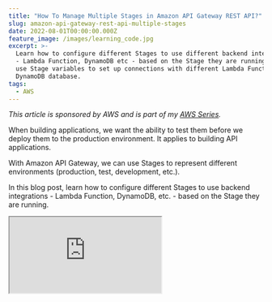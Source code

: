 ```yaml
---
title: "How To Manage Multiple Stages in Amazon API Gateway REST API?"
slug: amazon-api-gateway-rest-api-multiple-stages
date: 2022-08-01T00:00:00.000Z
feature_image: /images/learning_code.jpg
excerpt: >-
  Learn how to configure different Stages to use different backend integrations
  - Lambda Function, DynamoDB etc - based on the Stage they are running. We will
  use Stage variables to set up connections with different Lambda Functions and
  DynamoDB database.
tags:
  - AWS
---
```

_This article is sponsored by AWS and is part of my [AWS Series](/blog/tag/aws/)._

When building applications, we want the ability to test them before we deploy them to the production environment. It applies to building API applications.

With Amazon API Gateway, we can use Stages to represent different environments (production, test, development, etc.).

In this blog post, learn how to configure different Stages to use backend integrations - Lambda Function, DynamoDB, etc. - based on the Stage they are running.

<iframe src="https://www.youtube.com/embed/13Urq-AqH8M" />

In a previous post, we learned [how to build an API Gateway REST API Using AWS Lambda Proxy Integration](/blog/amazon-api-gateway-rest-api-lambda-proxy-integration/). We learned how to handle the API Gateway requests in a Lambda function built in .NET, connect to a DynamoDB table and perform CRUD operations.

<BlogLink
  href="/blog/amazon-api-gateway-rest-api-lambda-proxy-integration"
  title="How To Build an API Gateway REST API Using AWS Lambda Proxy Integration?"
  description="In this post, you will learn how to build a REST API using Amazon API Gateway with AWS Lambda Proxy integration built in .NET Core. Learn how to build and set up the Lambda integration, connect to a DynamoDB database and perform CRUD operations."
  authorImage="/images/favicon.ico"
  authorName="Rahul Nath"
  authorTitle="Rahul Pulikkot Nath"
  featureImage="/images/aws_lambda.jpg"
/>

However, when deploying to multiple Stages, we had one issue -  APIs deployed to different Stages were using the same backend integrations - Lambda Function and DynamoDB table. We want each API Stage to talk to its own backed integration services. This makes each Stage isolated and runs without affecting other Stages.

> _Following a convention when naming resources and services is a good practice._

For this example, I will prefix each resource/service with the name of the Stage it’s running, except for Production. For e.g., A DynamoDB table for the Test environment/Stage will be named _test-User._ The Lambda Function, in this case, will be _test-user-service._

The hyphen in the names to indicate the stage makes the name more readable in the resources list. Choose a convention based on your team preferences.

We can make each Stage interact with their respective integrations services using Stage or Environment variables.

Based on the AWS Services involved and how they are set up in the end-to-end integration, we will need to define these variables at multiple places.

## API Gateway Stages

A Stage is a logical reference to a lifecycle state of your API (for example, `dev`, `prod`, `beta`, `v2`). You can deploy an API to multiple Stages based on your application requirement.

Each Stage allows configuring environment-specific variables, called Stage Variables in API Gateway.

> _[Stage variables](https://docs.aws.amazon.com/apigateway/latest/developerguide/stage-variables.html) are name-value pairs that you can define as configuration attributes associated with a deployment stage of a REST API. They act like environment variables and can be used in your API setup and mapping templates._

### Adding Stage Variables

To create a stage variable, navigate to Stages and the stage you want to add the variable. Under the Stage Variables section, add a new variable.

Below I have added ‘_env_’, an environment variable to indicate the environment the Stage is running.

![Add stage variable to the API Stage. ](/images/api-gateway-rest-api-lambda-proxy-stage-variables.jpg)

The _env_ variable for the Test stage is ‘test-‘.

We can use the env stage variable to prefix the integration services it connects.

E.g., In the test environment, the Lambda Function will be ‘_test-user-service_’, and the DynamoDB table will be _test-User._

### Configure API Integration Using Stage Variables

We can now configure the Method Integration Request on the API Gateway to connect to the stage-specific Lambda Function. For the Test stage, we need it to connect to `test-user-service`, and for the Prod stage, we will connect to the original `user-service`.

Under the Integration Request, when setting the Lambda Function, we can use the Stage Variables to append to the name of the Lambda Function, as shown below.

![Use stage variables to prefix the Lambda Function name when specifying the Integration endpoint in API Gateway REST API Integration Method.](/images/api-gateway-rest-api-lambda-proxy-lambda-method-integration-request-stage-variables.jpg)

So now we have the Lambda Function as `${stageVariables.env}user-service`, which uses the _stageVariables_ object to retrieve the _env_ variable.

On saving the Lambda Function integration with the _stageVariables_ in, it prompts to ensure we add `lambda:InvokeFunction` permissions to the Lambda function manually.

The last time we explicitly selected the Lambda Function for the integration, it automatically set up these permissions.

Since API Gateway cannot determine what values the stage variables will contain, it delegates this responsibility to us to manually set up.

![Add permission to Lambda Function manually for API Gateway to be able to invoke it. When you use stage variables in the lambda name, this dialog prompts up since you need to add in the permissions manually.](/images/api-gateway-rest-api-lambda-proxy-lambda-permissions.jpg)

Later in the post, we will use the above information to set up the Resource-based policy in our Lambda Functions manually.

## Multiple Lambda Functions

Since each Stage connects to its own Lambda Function, we need to deploy the same function code to different Lambda.

[AWS Lambda For The .NET Developer](https://www.udemy.com/course/aws-lambda-dotnet/?referralCode=981481B991C2890BD448)

Based on the Stage the Lambda Function is running on, it needs to also connect to different DynamoDB tables. This also applies to other services if you are using any in your applications.

### Configure DynamoDB Based on Stage

First, create a new DynamoDB table and append the name with our Stage prefix. In this case, it will be _test-User_ Table.

For the Lambda function to be able to talk to the correct DynamoDB table, we need to make sure to append the stage variable to the default table name it uses from the _`User`_ class name.

When setting up the `DynamoDBContext` instance, we can pass a configuration to apply a prefix for table names.

```csharp
public Function()
{
    var environment = Environment.GetEnvironmentVariable("Environment");
    _dynamoDbContext = new DynamoDBContext(new AmazonDynamoDBClient(),
        new DynamoDBContextConfig()
        {
            TableNamePrefix = environment
        });
}

```

Since we are using the environment variable to determine the value to prefix to DynamoDB table names, we can configure this based on the environment the Lambda Function is running for.

You can configure this in AWS Console, under Configuration → Environment Variables.

Below I have set the variable _Environment_ to be ‘_test-’_ for the _test-user-service_ Lambda Function.

<Figure src="/images/api-gateway-rest-api-lambda-proxy-lambda-environment-variable.jpg" caption="### Configuring Lambda Policies Based on Environment" />

Now that the Lambda Function connects to the appropriate DynamoDB table based on the Environment variable settle, it also needs to be given the relevant IAM policies to talk to.

Navigate to the Lambda Function in AWS Console, under Configuration → Permissions, and select the Execution Role assigned to the Lambda Function.

This opens the IAM Role, where you can Add additional Permissions to the role.

![Update the Lambda IAM Role to provider permissions to talk to the Stage-specific DynamoDB table. Explicitly select the required permissions and the Resources the Lambda function needs access to.](/images/api-gateway-rest-api-lambda-proxy-lambda-iam-role-stage.jpg)

I’ve added the same set of permissions that we provided when setting up the first Lambda Function [in the previous post](/blog/amazon-api-gateway-rest-api-lambda-proxy-integration/), but to the stage-specific DynamoDB table.

### Setting Up API Gateway and Lambda Permissions

Under Permissions → Resource-based Policy section, add a new permissions.

_A resource-based policy lets you grant permissions to other AWS accounts or services per resource._

You can get the values to fill below from the popup that showed up when we updated the Integration Request to use Stage Variables.

Below, the Source ARN specifies the endpoint ARN details that require access. In this case, all HTTP Methods under the user resource is given access to invoke the Lambda function.

TDK star notation details

<Figure src="/images/api-gateway-rest-api-lambda-stage-permission.jpg" caption="## Managing API Deployments" />

We have successfully configured the different services and resources to connect based on the Stage it’s running on.

Launch the API Gateway URL for the Test stage and make a `GET` and `POST` request to test it. You will see the data retrieved/saved from the _test-User_ table. You can also verify the CloudWatch logs of the _test-user-service_ Lambda Function to make sure they are called.

When making changes to the REST API definitions, you can now first deploy it to the Test stage. Test the changes first, and push it to the Prod stage when ready.

### Rollback Deployments

Under the Deployment History tab for a Stage, you can see all the deployments made to that stage.

It shows the current stage with a checkmark against it. Selecting a different deployment allows changing the deployment to that version.

![Curernt and previous deployment history under API Gateway Stages. Select a different version and deploy that version.](/images/api-gateway-rest-api-deployment-history.jpg)

This allows easy rollback to a previous deployment when needed. But note that this only rollbacks the API Gateway part of the code. If your deployment includes related backend resource changes, you will need to roll them back separately.

When using a build deploy pipeline, you can manage this all together from a single place/release pipeline. I will cover this in a separate blog post.

_Full Source code and demo [available here](https://rahulpnath.visualstudio.com/YouTube%20Samples/_git/api-gateway-rest-lambda-proxy-integration)._

I hope this helps you manage and set up multiple Stages and API Gateway deployments.
